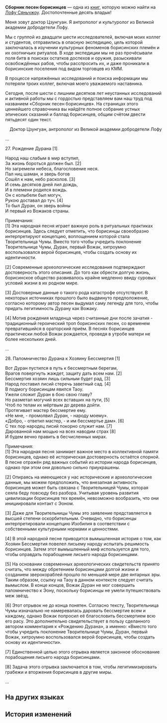 {{Книга Инфобокс
|id           = 271
|Название     = Сборник песен борисинцев
|Изображение  = Item Xianzhou Parchment.png
|Мир          = Лофу Сяньчжоу
|Томов        = 1
|Автор        = <!--нужно добавить-->
|Описание     = Сборник песен борисинцев под редакцией отдела культурной антропологии Великой академии добродетели.
|Том1         = {{tx}}
|Источник1    = {{tx|Отсутствует источник}}
|Персонажи    = 
|Фракции      = 
}}
'''Сборник песен борисинцев''' — одна из [[Книги|книг]], которую можно найти на [[Лофу Сяньчжоу]].
<!--
==Получение==
<gallery>
Книга НАЗВАНИЕ.png|НАЗВАНИЕ
Локация НАЗВАНИЕ.png|Расположение на карте. Ближайший пространственный якорь «[[НАЗВАНИЕ]]»
</gallery>
-->
Достопочтенные десять владык!

Меня зовут доктор Цзунгуан. Я антрополог и культуролог из Великой академии добродетели Лофу.

Мы с группой из двадцати шести исследователей, включая моих коллег и студентов, отправились в опасную экспедицию, цель которой заключалась в изучении культурных феноменов борисинских племён и их охотничьих ритуалов. В ходе экспедиции мы не раз прочёсывали поля битв в поисках остатков доспехов и оружия, разыскивали освобождённых рабов, чтобы расспросить их, и даже проникали в борисинские поселения под видом торговцев из КММ.

В процессе напряжённых исследований и поиска информации мы потеряли троих коллег, включая моего уважаемого наставника.

Сегодня, после шести с лишним десятков лет неустанных исследований и активной работы мы с гордостью представляем вам наш труд под названием «Сборник песен борисинцев». На страницах этого ценнейшего справочника вы найдёте полное собрание устных эпических сказаний и баллад борисинцев, общим счётом двести пятьдесят один текст.

<div align="right">Доктор Цзунгуан, антрополог из Великой академии добродетели Лофу</div>

...

27. Рождение Дурана [1]

Народ наш слабым в мир вступил,<br />
За жизнь бороться должен был. [2]<br />
Но загремели небеса, благословение неся.<br />
Пал ниц шаман, и зверь богов<br />
Сошёл к нам, небо расколов. [3]<br />
И семь десятков дней лил дождь,<br />
И в племени родился вождь.<br />
Он с колыбели был могуч,<br />
Рукою доставал до туч. [4]<br />
То был Дуран, он зверь войны<br />
И первый из Вожаков страны.

Примечания:<br />
[1] Эта народная песня играет важную роль в ритуальных практиках борисинцев. Здесь следует отметить, что борисинцы своеобразно интерпретируют концепцию, воплощением которой стала Творительница Чумы. Вместо того чтобы учредить поклонение Творительнице Чумы, Дуран, первый Вожак, хитроумно воспользовался верой борисинцев, чтобы создать основу их идентичности.

[2] Современные археологические исследования подтверждают достоверность этого описания. До того как обрести долгую жизнь, борисинское общество развивалось крайне медленно ввиду суровых условий жизни в их родном мире.

[3] Достоверные данные о такого рода катастрофе отсутствуют. В некоторых источниках прошлого было выдвинуто предположение, согласно которому автор песен выдумал саму легенду для того, чтобы придать легитимность Дурану как Вожаку.

[4] Мотив рождения младенца через считанные дни после зачатия - традиционный героический троп борисинских песен, со временем превратившийся в ораторский приём. В песнях борисинцев практически любой Вожак рождается, проведя в утробе матери не более нескольких дней.

...

28. Паломничество Дурана к Хозяину Бессмертия [1]

Вот Дуран пустился в путь к бессмертным берегам,<br />
Врагов повергнуть жаждет, защиту дать всем нам. [2]<br />
Бессмертия хозяин лишь сильным будет рад, [3]<br />
Народ поставил лисий стеречь заветный сад. [4]<br />
В подмогу борисинцам явился Таоу.<br />
Ужели сложит Дуран в бою свою главу?<br />
Но разметал могучий всех вставших на пути, [5]<br />
Чтоб по телам их мёртвым до дерева дойти.<br />
Протягивает мастер бессмертие ему.<br />
«Не мне, - промолвил Дуран, - народу моему».<br />
«Добро, - ответил мастер, - и им бессмертье дам». [6]<br />
С тех пор народец лисий покорно служит нам. [7]<br />
Дарованной нам мощью на всех наводим страх [8]<br />
И будем вечно править в бесчисленных мирах.

Примечания:<br />
[1] Эта народная песня занимает важное место в коллективной памяти борисинцев, однако её историческая достоверность остаётся спорной. В песне отражён ряд важных событий из истории народа борисинцев, однако при этом они довольно сильно приукрашены.

[2] Опираясь на имеющиеся у нас исторические и археологические данные, мы можем предположить, что внезапная активность борисинцев может быть связана с Творительницей Чумы, которая сеяла беду повсюду без разбора. Учитывая уровень развития цивилизации борисинцев тех времён, невозможно вообразить, что они инициировали контакт с Эоном.

[3] Даже для Творительницы Чумы это заявление представляется в высшей степени оскорбительным. Очевидно, что борисинцы интерпретировали концепцию Изобилия в соответствии с собственными культурными нормами и ценностями.

[4] В этой народной песне приводится вымышленная история о том, как Хозяин Бессмертия повелел лисьему народу испытать решимость борисинцев. Затем этот вымышленный миф используется для того, чтобы оправдать порабощение лисьего народа борисинцами.

[5] На основании современных археологических свидетельств принято считать, что между обретением борисинцами долгой жизни и созданием зверокораблей прошло по меньшей мере две янтарных эры. Таким образом, ссылку на Таоу в данном контексте следует считать вымыслом. В конце концов, Вожак Дуран не мог совершить паломничество к Эону, поскольку борисинцы не умели путешествовать меж звёзд.

[6] Этот отрывок не до конца понятен. Согласно тексту, Творительница Чумы изначально не намеревалась даровать бессмертие всем и каждому, однако Вожак попросил её благословить бессмертием всю его расу. Это дополнительно свидетельствует в пользу сделанного автором комментария к «Рождению Дурана», а именно: «Вместо того чтобы учредить поклонение Творительнице Чумы, Дуран, первый Вожак, хитроумно воспользовался верой борисинцев, чтобы создать основу их идентичности».

[7] Единственной целью этого отрывка является законное обоснование порабощения лисьего народа борисинцами.

[8] Задача этого отрывка заключается в том, чтобы легитимизировать грабежи и вторжения борисинцев в другие миры.

...

==На других языках==
{{На других языках
|en   = Borisin Folk Song Collection
|zhs  = 步离人民歌集
|zht  = 步離人民歌集
|ja   = 歩離人民謡集
|ko   = 보리인 민요집
|es   = Colección de canciones populares de los borisin
|fr   = Recueil de chansons folkloriques borissiennes
|ru   = Сборник песен борисинцев
|th   = รวมเพลงพื้นบ้าน Borisin
|vi   = Tuyển Tập Dân Ca Người Boris
|de   = Sammlung von Volksliedern der Borisin
|id   = Koleksi Lagu Rakyat Borisin
|pt   = Coleção de Músicas Folclóricas dos Borisins
}}

==История изменений==
{{История изменений|2.7}}